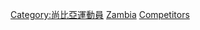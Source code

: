 {{parent category}}

[[Category:尚比亞運動員|Category:尚比亞運動員]]
[[Category:各國奧運運動員|Zambia]]
[[Category:奧林匹克運動會尚比亞代表團|Competitors]]